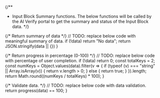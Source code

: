 {/**
 * Input Block Summary functions. The below functions will be called by the AI Verify portal to get the summary and status of the Input Block data.
 */}

{/* Return summary of data */}
	// TODO: replace below code with meaningful summary of data.
  if (!data)
    return "No data";
  return JSON.stringify(data || {})
}

{/* Return progress in percentage (0-100) */}
	// TODO: replace below code with percentage of user completion.
  if (!data)
    return 0;
  const totalKeys = 2;
  const numKeys = Object.values(data).filter(v => {
    if (typeof (v) === "string" || Array.isArray(v)) {
      return v.length > 0;
    } else {
      return true;
    }
  }).length;
  return Math.round((numKeys / totalKeys) * 100);
}

{/* Validate data. */}
  // TODO: replace below code with data validation. 
  return progress(data) == 100;
}
